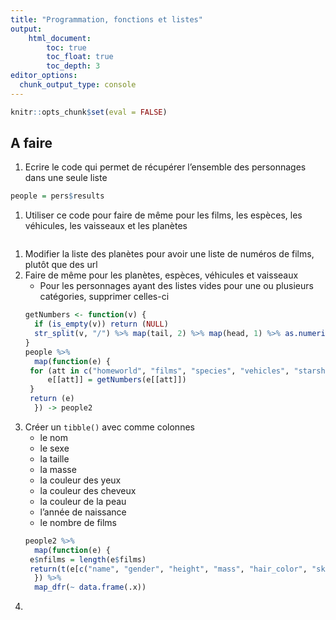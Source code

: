 ```yaml
---
title: "Programmation, fonctions et listes"
output:
    html_document:
        toc: true
        toc_float: true
        toc_depth: 3
editor_options: 
  chunk_output_type: console
---
```


```r
knitr::opts_chunk$set(eval = FALSE)
```

## A faire

1. Ecrire le code qui permet de récupérer l'ensemble des personnages dans une seule liste
```r
people = pers$results
```
1. Utiliser ce code pour faire de même pour les films, les espèces, les véhicules, les vaisseaux et les planètes
```r

```
1. Modifier la liste des planètes pour avoir une liste de numéros de films, plutôt que des url
1. Faire de même pour les planètes, espèces, véhicules et vaisseaux
    - Pour les personnages ayant des listes vides pour une ou plusieurs catégories, supprimer celles-ci
```r
getNumbers <- function(v) {
  if (is_empty(v)) return (NULL)
  str_split(v, "/") %>% map(tail, 2) %>% map(head, 1) %>% as.numeric()
}
people %>%
  map(function(e) {
    for (att in c("homeworld", "films", "species", "vehicles", "starships")) {
        e[[att]] = getNumbers(e[[att]])
    }
    return (e)
  }) -> people2
```
1. Créer un `tibble()` avec comme colonnes 
    - le nom
    - le sexe
    - la taille
    - la masse
    - la couleur des yeux
    - la couleur des cheveux
    - la couleur de la peau 
    - l'année de naissance
    - le nombre de films
```r
people2 %>%
  map(function(e) {
    e$nfilms = length(e$films)
    return(t(e[c("name", "gender", "height", "mass", "hair_color", "skin_color", "eye_color", "birth_year", "nfilms")]))
  }) %>%
  map_dfr(~ data.frame(.x))
```
    
1. 

